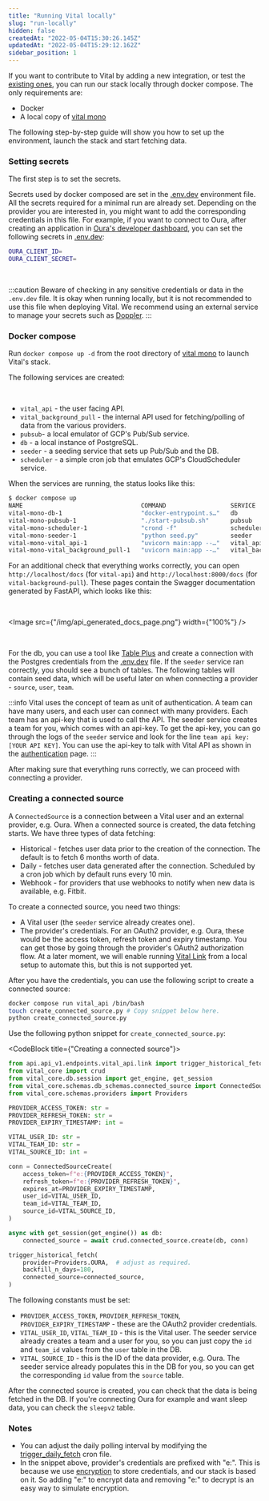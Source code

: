 ```yaml
---
title: "Running Vital locally"
slug: "run-locally"
hidden: false
createdAt: "2022-05-04T15:30:26.145Z"
updatedAt: "2022-05-04T15:29:12.162Z"
sidebar_position: 1
---
```



If you want to contribute to Vital by adding a new integration, or test the [existing ones](/providers/Introduction), you can run our stack locally through docker compose. The only requirements are:

* Docker
* A local copy of [vital mono](https://github.com/adeptlabs/vital-mono)

The following step-by-step guide will show you how to set up the environment, launch the stack and start fetching data.

### Setting secrets

The first step is to set the secrets.

Secrets used by docker composed are set in the [.env.dev](https://github.com/adeptlabs/vital-mono/blob/main/vital-background-pull/.env.dev) environment file.
All the secrets required for a minimal run are already set.
Depending on the provider you are interested in, you might want to add the corresponding credentials in this file.
For example, if you want to connect to Oura, after creating an application in [Oura's developer dashboard](https://cloud.ouraring.com/oauth/applications),
you can set the following secrets in [.env.dev](https://github.com/adeptlabs/vital-mono/blob/main/vital-background-pull/.env.dev):

```bash
OURA_CLIENT_ID=
OURA_CLIENT_SECRET=
```

<br/>

:::caution
Beware of checking in any sensitive credentials or data in the `.env.dev` file. It is okay when running locally, but it is not recommended to use this file
when deploying Vital. We recommend using an external service to manage your secrets such as [Doppler](https://www.doppler.com).
:::

### Docker compose

Run `docker compose up -d` from the root directory of [vital mono](https://github.com/adeptlabs/vital-mono) to launch Vital's stack.

The following services are created:

<br/>

* `vital_api` - the user facing API.
* `vital_background_pull` - the internal API used for fetching/polling of data from the various providers.
* `pubsub`- a local emulator of GCP's Pub/Sub service.
* `db` - a local instance of PostgreSQL.
* `seeder` - a seeding service that sets up Pub/Sub and the DB.
* `scheduler` - a simple cron job that emulates GCP's CloudScheduler service.

When the services are running, the status looks like this:

```bash
$ docker compose up
NAME                                 COMMAND                  SERVICE                 STATUS              PORTS
vital-mono-db-1                      "docker-entrypoint.s…"   db                      running             0.0.0.0:5432->5432/tcp
vital-mono-pubsub-1                  "./start-pubsub.sh"      pubsub                  running             0.0.0.0:8085->8085/tcp
vital-mono-scheduler-1               "crond -f"               scheduler               running
vital-mono-seeder-1                  "python seed.py"         seeder                  exited (0)
vital-mono-vital_api-1               "uvicorn main:app --…"   vital_api               running             0.0.0.0:80->80/tcp
vital-mono-vital_background_pull-1   "uvicorn main:app --…"   vital_background_pull   running             0.0.0.0:8000->8000/tcp
```

For an additional check that everything works correctly, you can open `http://localhost/docs` (for `vital-api`) and `http://localhost:8000/docs` (for `vital-background-pull`).
These pages contain the Swagger documentation generated by FastAPI, which looks like this:

<br/>

<Image src={"/img/api_generated_docs_page.png"} width={"100%"} />

<br/>

For the db, you can use a tool like [Table Plus](https://tableplus.com) and create a connection with the Postgres credentials from the
[.env.dev](https://github.com/adeptlabs/vital-mono/blob/main/vital-background-pull/.env.dev) file. If the `seeder` service ran correctly, you should see a bunch of tables. The following tables will contain seed data, which will be useful later on when connecting a provider - `source`, `user`, `team`.

:::info
Vital uses the concept of team as unit of authentication. A team can have many users, and each user can connect with many providers. Each team has an api-key that is used
to call the API. The seeder service creates a team for you, which comes with an api-key. To get the api-key, you can go through the logs of the `seeder` service and look for the line `team api key: [YOUR API KEY]`. You can use the api-key to talk with Vital API as shown in the [authentication](/api/authentication) page.
:::

After making sure that everything runs correctly, we can proceed with connecting a provider.

### Creating a connected source

A `ConnectedSource` is a connection between a Vital user and an external provider, e.g. Oura. When a connected source is created, the data fetching starts. We have three types of data fetching:

* Historical - fetches user data prior to the creation of the connection. The default is to fetch 6 months worth of data.
* Daily - fetches user data generated after the connection. Scheduled by a cron job which by default runs every 10 min.
* Webhook - for providers that use webhooks to notify when new data is available, e.g. Fitbit.

To create a connected source, you need two things:

* A Vital user (the `seeder` service already creates one).
* The provider's credentials. For an OAuth2 provider, e.g. Oura, these would be the access token, refresh token and expiry timestamp. You can get those by going through the provider's OAuth2 authorization flow. At a later moment, we will enable running [Vital Link](/vital-link/introduction) from a local setup to automate this, but this is not supported yet.

After you have the credentials, you can use the following script to create a connected source:

```bash
docker compose run vital_api /bin/bash
touch create_connected_source.py # Copy snippet below here.
python create_connected_source.py
```

Use the following python snippet for `create_connected_source.py`:

<CodeBlock title={"Creating a connected source"}>

```python
from api.api_v1.endpoints.vital_api.link import trigger_historical_fetch
from vital_core import crud
from vital_core.db.session import get_engine, get_session
from vital_core.schemas.db_schemas.connected_source import ConnectedSourceCreate
from vital_core.schemas.providers import Providers

PROVIDER_ACCESS_TOKEN: str =
PROVIDER_REFRESH_TOKEN: str =
PROVIDER_EXPIRY_TIMESTAMP: int =

VITAL_USER_ID: str =
VITAL_TEAM_ID: str =
VITAL_SOURCE_ID: int =

conn = ConnectedSourceCreate(
    access_token=f"e:{PROVIDER_ACCESS_TOKEN}",
    refresh_token=f"e:{PROVIDER_REFRESH_TOKEN}",
    expires_at=PROVIDER_EXPIRY_TIMESTAMP,
    user_id=VITAL_USER_ID,
    team_id=VITAL_TEAM_ID,
    source_id=VITAL_SOURCE_ID,
)

async with get_session(get_engine()) as db:
    connected_source = await crud.connected_source.create(db, conn)

trigger_historical_fetch(
    provider=Providers.OURA,  # adjust as required.
    backfill_n_days=180,
    connected_source=connected_source,
)
```

</CodeBlock>

The following constants must be set:

* `PROVIDER_ACCESS_TOKEN`, `PROVIDER_REFRESH_TOKEN`, `PROVIDER_EXPIRY_TIMESTAMP` - these are the OAuth2 provider credentials.
* `VITAL_USER_ID`, `VITAL_TEAM_ID` - this is the Vital user. The seeder service already creates a team and a user for you, so you can
just copy the `id` and `team_id` values from the `user` table in the DB.
* `VITAL_SOURCE_ID` - this is the ID of the data provider, e.g. Oura. The seeder service already populates this in the DB for you, so you can
get the corresponding `id` value from the `source` table.

After the connected source is created, you can check that the data is being fetched in the DB. If you're connecting Oura for example and want sleep data, you can check the `sleepv2` table.

### Notes

* You can adjust the daily polling interval by modifying the [trigger_daily_fetch](https://github.com/adeptlabs/vital-mono/blob/main/docker/cron/trigger_daily_fetch) cron file.
* In the snippet above, provider's credentials are prefixed with "e:". This is because we use [encryption](/welcome/privacy) to store credentials, and our stack is based on it. So adding "e:" to encrypt data and removing "e:" to decrypt is an easy way to simulate encryption.
